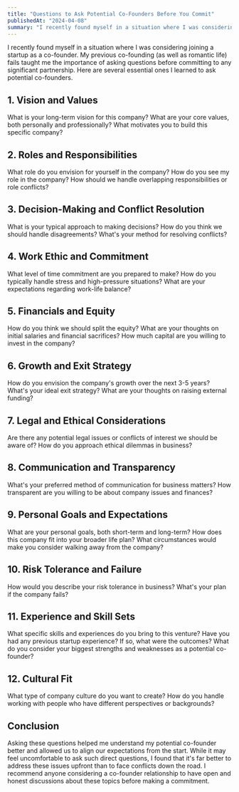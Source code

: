 ```yaml
---
title: "Questions to Ask Potential Co-Founders Before You Commit"
publishedAt: "2024-04-08"
summary: "I recently found myself in a situation where I was considering joining a startup as a co-founder. The experience taught me the importance of asking the right questions before committing to such a significant partnership. Here are 32 essential questions I learned to ask potential co-founders, based on my experience."
---
```


I recently found myself in a situation where I was considering joining a startup as a co-founder. My previous co-founding (as well as romantic life) fails taught me the importance of asking questions before committing to any significant partnership. Here are several essential ones I learned to ask potential co-founders.

## 1. Vision and Values

What is your long-term vision for this company?
What are your core values, both personally and professionally?
What motivates you to build this specific company?

## 2. Roles and Responsibilities

What role do you envision for yourself in the company?
How do you see my role in the company?
How should we handle overlapping responsibilities or role conflicts?

## 3. Decision-Making and Conflict Resolution

What is your typical approach to making decisions?
How do you think we should handle disagreements?
What's your method for resolving conflicts?

## 4. Work Ethic and Commitment

What level of time commitment are you prepared to make?
How do you typically handle stress and high-pressure situations?
What are your expectations regarding work-life balance?

## 5. Financials and Equity

How do you think we should split the equity?
What are your thoughts on initial salaries and financial sacrifices?
How much capital are you willing to invest in the company?

## 6. Growth and Exit Strategy

How do you envision the company's growth over the next 3-5 years?
What's your ideal exit strategy?
What are your thoughts on raising external funding?

## 7. Legal and Ethical Considerations

Are there any potential legal issues or conflicts of interest we should be aware of?
How do you approach ethical dilemmas in business?

## 8. Communication and Transparency

What's your preferred method of communication for business matters?
How transparent are you willing to be about company issues and finances?

## 9. Personal Goals and Expectations

What are your personal goals, both short-term and long-term?
How does this company fit into your broader life plan?
What circumstances would make you consider walking away from the company?

## 10. Risk Tolerance and Failure

How would you describe your risk tolerance in business?
What's your plan if the company fails?

## 11. Experience and Skill Sets

What specific skills and experiences do you bring to this venture?
Have you had any previous startup experience? If so, what were the outcomes?
What do you consider your biggest strengths and weaknesses as a potential co-founder?

## 12. Cultural Fit

What type of company culture do you want to create?
How do you handle working with people who have different perspectives or backgrounds?

## Conclusion

Asking these questions helped me understand my potential co-founder better and allowed us to align our expectations from the start. While it may feel uncomfortable to ask such direct questions, I found that it's far better to address these issues upfront than to face conflicts down the road. I recommend anyone considering a co-founder relationship to have open and honest discussions about these topics before making a commitment.
